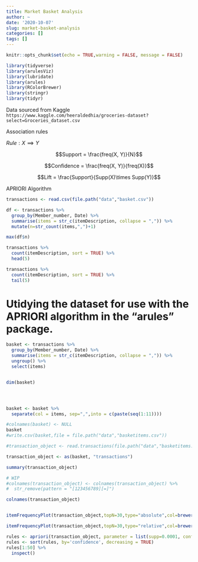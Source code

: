```yaml
---
title: Market Basket Analysis
author: ~
date: '2020-10-07'
slug: market-basket-analysis
categories: []
tags: []
---
```


```r
knitr::opts_chunk$set(echo = TRUE,warning = FALSE, message = FALSE)
```

```r
library(tidyverse)
library(arulesViz)
library(lubridate)
library(arules)
library(RColorBrewer)
library(stringr)
library(tidyr)
```

Data sourced from Kaggle ``````https://www.kaggle.com/heeraldedhia/groceries-dataset?select=Groceries_dataset.csv``````


Association rules

$Rule: X \implies Y$

$$Support = \frac{freq(X, Y)}{N}$$

$$Confidence = \frac{freq(X, Y)}{freq(X)}$$

$$Lift = \frac{Support}{Supp(X)\times Supp(Y)}$$

APRIORI Algorithm

```r
transactions <- read.csv(file.path("data","basket.csv"))

df <- transactions %>%
  group_by(Member_number, Date) %>%
  summarise(items = str_c(itemDescription, collapse = ",")) %>% 
  mutate(n=str_count(items,",")+1)

max(df$n)

transactions %>% 
  count(itemDescription, sort = TRUE) %>% 
  head(5)

transactions %>% 
  count(itemDescription, sort = TRUE) %>% 
  tail(5)

```


# Utidying the dataset for use with the APRIORI algorithm in the "arules" package.

```r
basket <- transactions %>%
  group_by(Member_number, Date) %>%
  summarise(items = str_c(itemDescription, collapse = ",")) %>%
  ungroup() %>%
  select(items)


dim(basket)




basket <- basket %>% 
  separate(col = items, sep=",",into = c(paste(seq(1:11))))

#colnames(basket) <- NULL
basket
#write.csv(basket,file = file.path("data","basketitems.csv"))

#transaction_object <- read.transactions(file.path("data","basketitems.csv"),sep = ",")

transaction_object <- as(basket, "transactions")

summary(transaction_object)

# WIP
#colnames(transaction_object) <- colnames(transaction_object) %>% 
#  str_remove(pattern = "[123456789][=]")

colnames(transaction_object)


itemFrequencyPlot(transaction_object,topN=30,type="absolute",col=brewer.pal(8,'Pastel1'), main="Absolute Item Frequency Plot")

itemFrequencyPlot(transaction_object,topN=30,type="relative",col=brewer.pal(8,'Pastel1'), main="Absolute Item Frequency Plot")

rules <- apriori(transaction_object, parameter = list(supp=0.0001, conf=0.15,minlen=2))
rules <- sort(rules, by='confidence', decreasing = TRUE)
rules[1:50] %>% 
  inspect()



```


